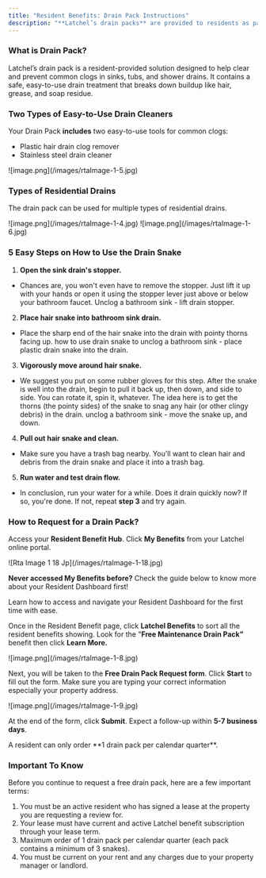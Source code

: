 ```yaml
---
title: "Resident Benefits: Drain Pack Instructions"
description: "**Latchel’s drain packs** are provided to residents as part of their Resident Benefits to help prevent build-up and reduce the risk of clogs in sinks, tubs, and showers. This guide explains the simple steps for using the drain pack effectively—supporting cleaner drains, fewer maintenance issues, and a better living experience overall."
---
```


### **What is Drain Pack?**

Latchel’s drain pack is a resident-provided solution designed to help clear and prevent common clogs in sinks, tubs, and shower drains. It contains a safe, easy-to-use drain treatment that breaks down buildup like hair, grease, and soap residue.

### **Two Types of Easy-to-Use Drain Cleaners**

Your Drain Pack **includes** two easy-to-use tools for common clogs:

- Plastic hair drain clog remover
- Stainless steel drain cleaner

<Frame>
  ![image.png](/images/rtaImage-1-5.jpg)
</Frame>

### **Types of Residential Drains**

The drain pack can be used for multiple types of residential drains.

<Frame>
  ![image.png](/images/rtaImage-1-4.jpg)
</Frame>

<Frame>
  ![image.png](/images/rtaImage-1-6.jpg)
</Frame>

### **5 Easy Steps on How to Use the Drain Snake**

1. **Open the sink drain's stopper.**

- Chances are, you won't even have to remove the stopper. Just lift it up with your hands or open it using the stopper lever just above or below your bathroom faucet. Unclog a bathroom sink - lift drain stopper.

2. **Place hair snake into bathroom sink drain.**

- Place the sharp end of the hair snake into the drain with pointy thorns facing up. how to use drain snake to unclog a bathroom sink - place plastic drain snake into the drain.

3. **Vigorously move around hair snake.**

- We suggest you put on some rubber gloves for this step. After the snake is well into the drain, begin to pull it back up, then down, and side to side. You can rotate it, spin it, whatever. The idea here is to get the thorns (the pointy sides) of the snake to snag any hair (or other clingy debris) in the drain. unclog a bathroom sink - move the snake up, and down.

4. **Pull out hair snake and clean.**

- Make sure you have a trash bag nearby. You'll want to clean hair and debris from the drain snake and place it into a trash bag.

5. **Run water and test drain flow.**

- In conclusion, run your water for a while. Does it drain quickly now? If so, you're done. If not, repeat **step 3** and try again.

### **How to Request for a Drain Pack?**

Access your **Resident Benefit Hub**. Click **My Benefits** from your Latchel online portal.

<Frame>
  ![Rta Image 1 18 Jp](/images/rtaImage-1-18.jpg)
</Frame>

**Never accessed My Benefits before?** Check the guide below to know more about your Resident Dashboard first\!

<Card title="Resident Dashboard Overview" icon="chalkboard-user" iconType="duotone" href="/s/topic/0TO5e000000h9wrGAA/Resident-Dashboard-Overview">
  Learn how to access and navigate your Resident Dashboard for the first time with ease.
</Card>

Once in the Resident Benefit page, click **Latchel Benefits** to sort all the resident benefits showing. Look for the "**Free Maintenance Drain Pack"** benefit then click **Learn More.**

<Frame>
  ![image.png](/images/rtaImage-1-8.jpg)
</Frame>

Next, you will be taken to the **Free Drain Pack Request form**. Click **Start** to fill out the form. Make sure you are typing your correct information especially your property address.

<Frame>
  ![image.png](/images/rtaImage-1-9.jpg)
</Frame>

At the end of the form, click **Submit**. Expect a follow-up within **5-7 business days**.

<Note>
  A resident can only order **1 drain pack per calendar quarter**.
</Note>

### **Important To Know**

Before you continue to request a free drain pack, here are a few important terms:

1. You must be an active resident who has signed a lease at the property you are requesting a review for.
2. Your lease must have current and active Latchel benefit subscription through your lease term.
3. Maximum order of 1 drain pack per calendar quarter (each pack contains a minimum of 3 snakes).
4. You must be current on your rent and any charges due to your property manager or landlord.